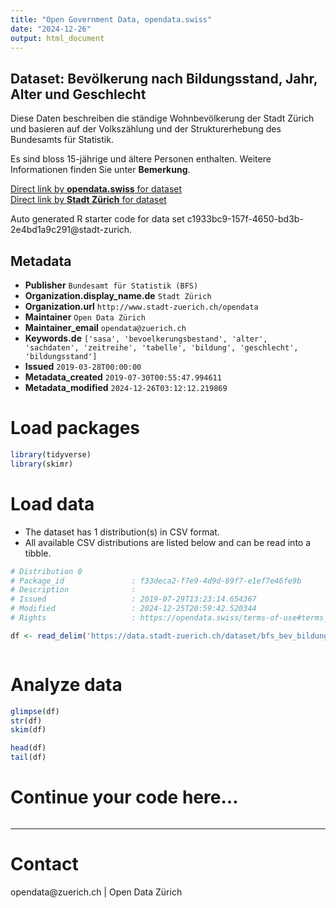 ```yaml
---
title: "Open Government Data, opendata.swiss"
date: "2024-12-26"
output: html_document
---
```


## Dataset: Bevölkerung nach Bildungsstand, Jahr, Alter und Geschlecht

Diese Daten beschreiben die ständige Wohnbevölkerung der Stadt Zürich und basieren auf der Volkszählung und der Strukturerhebung des Bundesamts für Statistik.

Es sind bloss 15-jährige und ältere Personen enthalten. Weitere Informationen finden Sie unter **Bemerkung**.

[Direct link by **opendata.swiss** for dataset](https://opendata.swiss/de/dataset/bevolkerung-nach-bildungsstand-jahr-alter-und-geschlecht-seit-19701)<br>
[Direct link by **Stadt Zürich** for dataset](https://data.stadt-zuerich.ch/dataset/bfs_bev_bildungsstand_alter_geschl_seit1970_od1005)

Auto generated R starter code for data set c1933bc9-157f-4650-bd3b-2e4bd1a9c291@stadt-zurich.

## Metadata

- **Publisher** `Bundesamt für Statistik (BFS)`
- **Organization.display_name.de** `Stadt Zürich`
- **Organization.url** `http://www.stadt-zuerich.ch/opendata`
- **Maintainer** `Open Data Zürich`
- **Maintainer_email** `opendata@zuerich.ch`
- **Keywords.de** `['sasa', 'bevoelkerungsbestand', 'alter', 'sachdaten', 'zeitreihe', 'tabelle', 'bildung', 'geschlecht', 'bildungsstand']`
- **Issued** `2019-03-28T00:00:00`
- **Metadata_created** `2019-07-30T00:55:47.994611`
- **Metadata_modified** `2024-12-26T03:12:12.219869`


# Load packages

```r

library(tidyverse)
library(skimr)

```

# Load data

-   The dataset has 1 distribution(s) in CSV format.
-   All available CSV distributions are listed below and can be read into a tibble.

```r

# Distribution 0
# Package_id               : f33deca2-f7e9-4d9d-89f7-e1ef7e46fe9b
# Description              : 
# Issued                   : 2019-07-29T13:23:14.654367
# Modified                 : 2024-12-25T20:59:42.520344
# Rights                   : https://opendata.swiss/terms-of-use#terms_open

df <- read_delim('https://data.stadt-zuerich.ch/dataset/bfs_bev_bildungsstand_alter_geschl_seit1970_od1005/download/BIL100OD1005.csv')



```

# Analyze data

```r

glimpse(df)
str(df)
skim(df)

head(df)
tail(df)

```

# Continue your code here...

```r

```

------------------------------------------------------------------------

# Contact

opendata@zuerich.ch | Open Data Zürich
